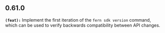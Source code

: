 ## 0.61.0
**`(feat):`** Implement the first iteration of the `fern sdk version` command, which can be used
to verify backwards compatibility between API changes.


